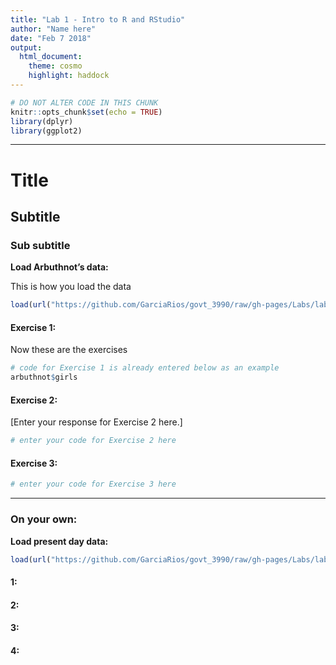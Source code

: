 ```yaml
---
title: "Lab 1 - Intro to R and RStudio"
author: "Name here"
date: "Feb 7 2018"
output:
  html_document:
    theme: cosmo
    highlight: haddock
---
```


```r
# DO NOT ALTER CODE IN THIS CHUNK
knitr::opts_chunk$set(echo = TRUE)
library(dplyr)
library(ggplot2)
```

* * *

# Title

## Subtitle

### Sub subtitle


**Load Arbuthnot's data: **

This is how you load the data
```r
load(url("https://github.com/GarciaRios/govt_3990/raw/gh-pages/Labs/lab1/Data/arbuthnot.RData"))
```







#### Exercise 1: 

Now these are the exercises


```r
# code for Exercise 1 is already entered below as an example
arbuthnot$girls
```

#### Exercise 2:

[Enter your response for Exercise 2 here.]

```r
# enter your code for Exercise 2 here
```

#### Exercise 3:

```r
# enter your code for Exercise 3 here
```

* * *

### On your own:

**Load present day data: **
```r
load(url("https://github.com/GarciaRios/govt_3990/raw/gh-pages/Labs/lab1/Data/present.RData"))
```

#### 1:


#### 2:


#### 3:


#### 4:





